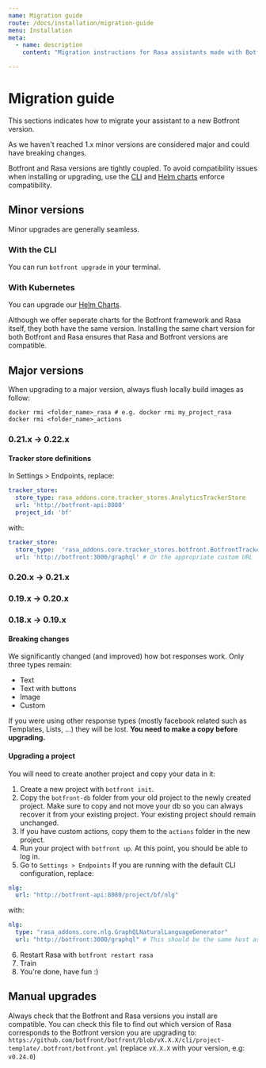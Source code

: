 ```yaml
---
name: Migration guide
route: /docs/installation/migration-guide
menu: Installation
meta:
  - name: description
    content: "Migration instructions for Rasa assistants made with Botfront"

---
```


# Migration guide

This sections indicates how to migrate your assistant to a new Botfront version.

As we haven't reached 1.x minor versions are considered major and could have breaking changes.

<Important type='tip' title="Botfront and Rasa versions compatibility">
Botfront and Rasa versions are tightly coupled. To avoid compatibility issues when installing or upgrading, use the <a target='_blank' href='https://npmjs.com/botfront'>CLI</a> and <a target='_blank' href='https://github.com/botfront/botfront-helm'>Helm charts</a> enforce compatibility.
</Important>

## Minor versions

Minor upgrades are generally seamless.

### With the CLI

You can run `botfront upgrade` in your terminal.

### With Kubernetes

You can upgrade our [Helm Charts](https://github.com/botfront/botfront-helm).

<Important type='tip' title="Make sure you install the same chart versions">
Although we offer seperate charts for the Botfront framework and Rasa itself, they both have the same version. Installing the same chart version for both Botfront and Rasa ensures that Rasa and Botfront versions are compatible.
</Important>


## Major versions

When upgrading to a major version, always flush locally build images as follow:
```
docker rmi <folder_name>_rasa # e.g. docker rmi my_project_rasa
docker rmi <folder_name>_actions
```


### 0.21.x -> 0.22.x

#### Tracker store definitions
In Settings > Endpoints, replace:
```yaml
tracker_store:
  store_type: rasa_addons.core.tracker_stores.AnalyticsTrackerStore
  url: 'http://botfront-api:8080'
  project_id: 'bf'
```

with:

```yaml
tracker_store:
  store_type:  'rasa_addons.core.tracker_stores.botfront.BotfrontTrackerStore'
  url: 'http://botfront:3000/graphql' # Or the appropriate custom URL
```

### 0.20.x -> 0.21.x

### 0.19.x -> 0.20.x

### 0.18.x -> 0.19.x

#### Breaking changes

We significantly changed (and improved) how bot responses work. Only three types remain:

- Text
- Text with buttons
- Image
- Custom

If you were using other response types (mostly facebook related such as Templates, Lists, ...) they will be lost. **You need to make a copy before upgrading.**

#### Upgrading a project

<Important type="warning" title="The project structure has changed">

You will need to create another project and copy your data in it:

</Important>

1. Create a new project with `botfront init`.
2. Copy the `botfront-db` folder from your old project to the newly created project. Make sure to copy and not move your db so you can always recover it from your existing project. Your existing project should remain unchanged.
3. If you have custom actions, copy them to the `actions` folder in the new project.
4. Run your project with `botfront up`. At this point, you should be able to log in.
5. Go to `Settings > Endpoints`
   If you are running with the default CLI configuration, replace:

```yaml
nlg:
  url: "http://botfront-api:8080/project/bf/nlg"
```

with:

```yaml
nlg:
  type: "rasa_addons.core.nlg.GraphQLNaturalLanguageGenerator"
  url: "http://botfront:3000/graphql" # This should be the same host as the Botfront app
```

6. Restart Rasa with `botfront restart rasa`
7. Train
8. You're done, have fun :)

## Manual upgrades

Always check that the Botfront and Rasa versions you install are compatible.
You can check this file to find out which version of Rasa corresponds to the Botfront version you are upgrading to: `https://github.com/botfront/botfront/blob/vX.X.X/cli/project-template/.botfront/botfront.yml` (replace `vX.X.X` with your version, e.g: `v0.24.0`)

